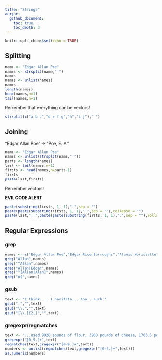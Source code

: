 ```yaml
---
title: "Strings"
output:   
  github_document:
    toc: true
    toc_depth: 3
---
```


```r
knitr::opts_chunk$set(echo = TRUE)
```

## Splitting


```r
name <- "Edgar Allan Poe"
names <- strsplit(name," ")
names
names <- unlist(names)
names
length(names)
head(names,n=1)
tail(names,n=1)
```

Remember that everything can be vectors!
```r
strsplit(c("a b c","d e f g","h","i j")," ")
```

## Joining
"Edgar Allan Poe" -> "Poe, E. A."
```r
name <- "Edgar Allan Poe"
names <- unlist(strsplit(name," "))
parts <- length(names)
last <- tail(names,n=1)
firsts <- head(names,n=parts-1)
firsts
paste(last,firsts)
```
Remember vectors!

<b>EVIL CODE ALERT</b>
```r
paste(substring(firsts, 1, 1),".",sep = "")
paste(paste(substring(firsts, 1, 1),".",sep = ""),collapse = "")
paste(last,", ",paste(paste(substring(firsts, 1, 1),".",sep = ""),collapse = ""),sep="")
```

## Regular Expressions

### grep

```r
names <- c("Edgar Allan Poe","Edgar Rice Burroughs","Alanis Morissette","Allan Quatermain")
grep("Allan",names)
grep("^Allan",names)
grep("Allan|Edgar",names)
grep("^[Allan|Alan]",names)
grep("n$",names)
```

### gsub

```r
text <- "I think.... I hesitate... too.. much."
gsub(".","",text)
gsub("\\.","",text)
gsub("[\\.]{2,}","",text)
```

### gregexpr/regmatches

```r
text <- "...used 9920 pounds of flour, 3960 pounds of cheese, 1763.5 pounds of mushrooms, 1984 pounds of tomato puree, and 1984 pounds of chopped tomatoes..."
gregexpr("[0-9.]+",text)
regmatches(text,gregexpr("[0-9.]+",text))
numbers <- unlist(regmatches(text,gregexpr("[0-9.]+",text)))
as.numeric(numbers)
```
